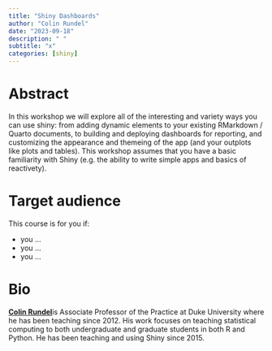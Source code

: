 ```yaml
---
title: "Shiny Dashboards"
author: "Colin Rundel"
date: "2023-09-18"
description: " "
subtitle: "x"
categories: [shiny]
---
```


# Abstract

In this workshop we will explore all of the interesting and variety ways you can use shiny: from adding dynamic elements to your existing RMarkdown / Quarto documents, to building and deploying dashboards for reporting, and customizing the appearance and themeing of the app (and your outplots like plots and tables).
This workshop assumes that you have a basic familiarity with Shiny (e.g. the ability to write simple apps and basics of reactivety).

# Target audience

This course is for you if:

-   you ...
-   you ...
-   you ...

# Bio

[**Colin Rundel**](https://rundel.github.io/)is Associate Professor of the Practice at Duke University where he has been teaching since 2012.
His work focuses on teaching statistical computing to both undergraduate and graduate students in both R and Python.
He has been teaching and using Shiny since 2015.
